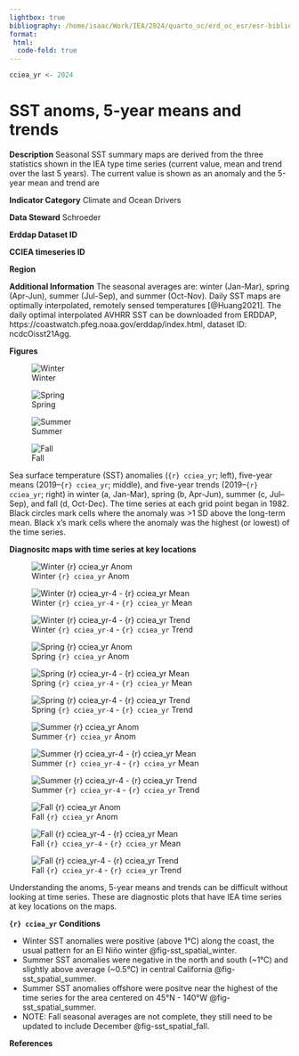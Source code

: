 ```yaml
---
lightbox: true
bibliography: /home/isaac/Work/IEA/2024/quarto_oc/erd_oc_esr/esr-bibliography.bib
format:
 html: 
  code-fold: true
---
```


```r
cciea_yr <- 2024

```

# SST anoms, 5-year means and trends

**Description** Seasonal SST summary maps are derived from the three statistics shown in the IEA type time series (current value, mean and trend over the last 5 years). The current value is shown as an anomaly and the 5-year mean and trend are

**Indicator Category** Climate and Ocean Drivers

**Data Steward** Schroeder

**Erddap Dataset ID**

**CCIEA timeseries ID**

**Region**

**Additional Information** The seasonal averages are: winter (Jan-Mar), spring (Apr-Jun), summer (Jul-Sep), and summer (Oct-Nov). Daily SST maps are optimally interpolated, remotely sensed temperatures [@Huang2021]. The daily optimal interpolated AVHRR SST can be downloaded from ERDDAP, https://coastwatch.pfeg.noaa.gov/erddap/index.html, dataset ID: ncdcOisst21Agg.

**Figures**

::: {#fig-sst_spatial layout-ncol="1," layout="[[1],[1],[1],[1]]"}
![Winter](plots/oc_sst_spatial_winter_clim_1982_current_year.png){#fig-sst_spatial_winter}

![Spring](plots/oc_sst_spatial_spring_clim_1982_current_year.png){#fig-sst_spatial_spring}

![Summer](plots/oc_sst_spatial_summer_clim_1982_current_year.png){#fig-sst_spatial_summer}

![Fall](plots/oc_sst_spatial_fall_clim_1982_current_year.png){#fig-sst_spatial_fall}

Sea surface temperature (SST) anomalies (`{r} cciea_yr`; left), five-year means (2019–`{r} cciea_yr`; middle), and five-year trends (2019–`{r} cciea_yr`; right) in winter (a, Jan-Mar), spring (b, Apr-Jun), summer (c, Jul–Sep), and fall (d, Oct-Dec). The time series at each grid point began in 1982. Black circles mark cells where the anomaly was \>1 SD above the long-term mean. Black x’s mark cells where the anomaly was the highest (or lowest) of the time series.
:::

**Diagnositc maps with time series at key locations**

::: {layout-ncol="3," layout="[[4,4,4], [4,4,4], [4,4,4], [4,4,4]]"}
![Winter `{r} cciea_yr` Anom](plots/winter/winter_anom_example_ts.png){#fig-ts_anom_winter}

![Winter `{r} cciea_yr-4` - `{r} cciea_yr` Mean](plots/winter/winter_mean5_example_ts.png){#fig-ts_mean_winter}

![Winter `{r} cciea_yr-4` - `{r} cciea_yr` Trend](plots/winter/winter_trend5_example_ts.png){#fig-ts_trend_winter}

![Spring `{r} cciea_yr` Anom](plots/spring/spring_anom_example_ts.png){#fig-ts_anom_spring}

![Spring `{r} cciea_yr-4` - `{r} cciea_yr` Mean](plots/spring/spring_mean5_example_ts.png){#fig-ts_mean_spring}

![Spring `{r} cciea_yr-4` - `{r} cciea_yr` Trend](plots/spring/spring_trend5_example_ts.png){#fig-ts_trend_spring}

![Summer `{r} cciea_yr` Anom](plots/summer/summer_anom_example_ts.png){#fig-ts_anom_summer}

![Summer `{r} cciea_yr-4` - `{r} cciea_yr` Mean](plots/summer/summer_mean5_example_ts.png){#fig-ts_mean_summer}

![Summer `{r} cciea_yr-4` - `{r} cciea_yr` Trend](plots/summer/summer_trend5_example_ts.png){#fig-ts_trend_summer}

![Fall `{r} cciea_yr` Anom](plots/fall/fall_anom_example_ts.png){#fig-ts_anom_fall}

![Fall `{r} cciea_yr-4` - `{r} cciea_yr` Mean](plots/fall/fall_mean5_example_ts.png){#fig-ts_mean_fall}

![Fall `{r} cciea_yr-4` - `{r} cciea_yr` Trend](plots/fall/fall_trend5_example_ts.png){#fig-ts_trend_fall}

Understanding the anoms, 5-year means and trends can be difficult without looking at time series. These are diagnostic plots that have IEA time series at key locations on the maps.
:::

**`{r} cciea_yr` Conditions**

-   Winter SST anomalies were positive (above 1°C) along the coast, the usual pattern for an El Niño winter @fig-sst_spatial_winter.
-   Summer SST anomalies were negative in the north and south (\~1°C) and slightly above average (\~0.5°C) in central California @fig-sst_spatial_summer.
-   Summer SST anomalies offshore were positve near the highest of the time series for the area centered on 45°N - 140°W @fig-sst_spatial_summer.
-   NOTE: Fall seasonal averages are not complete, they still need to be updated to include December @fig-sst_spatial_fall.

**References**
